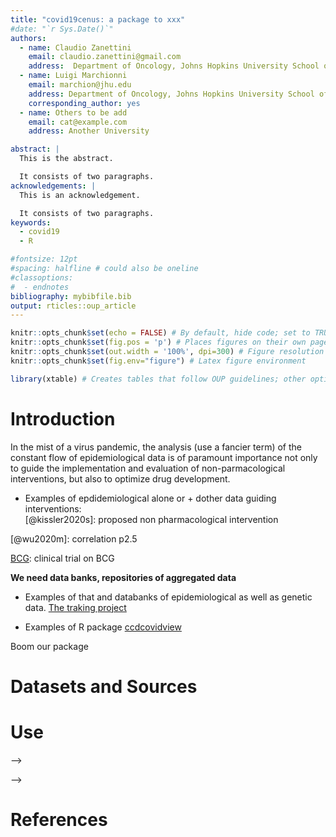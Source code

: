 ```yaml
---
title: "covid19cenus: a package to xxx"
#date: "`r Sys.Date()`"
authors:
  - name: Claudio Zanettini
    email: claudio.zanettini@gmail.com
    address:  Department of Oncology, Johns Hopkins University School of Medicine, Baltimore, MD, USA
  - name: Luigi Marchionni
    email: marchion@jhu.edu
    address: Department of Oncology, Johns Hopkins University School of Medicine, Baltimore, MD, USA
    corresponding_author: yes
  - name: Others to be add
    email: cat@example.com
    address: Another University

abstract: |
  This is the abstract.

  It consists of two paragraphs.
acknowledgements: |
  This is an acknowledgement.

  It consists of two paragraphs.
keywords:
  - covid19
  - R

#fontsize: 12pt
#spacing: halfline # could also be oneline
#classoptions:
#  - endnotes
bibliography: mybibfile.bib
output: rticles::oup_article
---
```


```r
knitr::opts_chunk$set(echo = FALSE) # By default, hide code; set to TRUE to see code
knitr::opts_chunk$set(fig.pos = 'p') # Places figures on their own pages
knitr::opts_chunk$set(out.width = '100%', dpi=300) # Figure resolution and size
knitr::opts_chunk$set(fig.env="figure") # Latex figure environment

library(xtable) # Creates tables that follow OUP guidelines; other options, such as kable, may also be workable
```

# Introduction

In the mist of a virus pandemic, the analysis (use a fancier term) of the constant flow of epidemiological data is of paramount importance not only to  guide the implementation and evaluation of non-parmacological interventions, but also to  optimize drug development. 

* Examples of epdidemiological alone or + dother data guiding interventions:  
[@kissler2020s]: proposed non pharmacological intervention

[@wu2020m]: correlation p2.5

[BCG](https://www.who.int/news-room/commentaries/detail/bacille-calmette-gu%C3%A9rin-(bcg)-vaccination-and-covid-19): clinical trial on BCG

**We need data banks, repositories of aggregated data**

* Examples of that and databanks of epidemiological as well as genetic data.
 [The traking project](https://covidtracking.com/)

* Examples of R package [ccdcovidview](https://feedly.com/i/entry/bdiQAD3fuPUMyDNqrmPKRt6BvYW45zeCOcg+AUEj5wM=_1716a5b8395:28a35fb:7f4666f4)


Boom our package


# Datasets and Sources

# Use

<!-- An equation with a label for cross-referencing: -->

<!-- \begin{equation}\label{eq:eq1} -->
<!-- \int^{r_2}_0 F(r,\varphi){\rm d}r\,{\rm d}\varphi = [\sigma r_2/(2\mu_0)] -->
<!-- \int^{\infty}_0\exp(-\lambda|z_j-z_i|)\lambda^{-1}J_1 (\lambda r_2)J_0 -->
<!-- (\lambda r_i\,\lambda {\rm d}\lambda) -->
<!-- \end{equation} -->

<!-- This equation can be referenced as follows: Eq. \ref{eq:eq1} -->

<!-- ## A subsection -->

<!-- A numbered list: -->

<!-- 1) First point -->
<!-- 2) Second point -->
<!--     - Subpoint -->

<!-- A bullet list: -->

<!-- * First point -->
<!-- * Second point -->

<!-- # Results -->

<!-- Generate a figure. -->

<!-- ```{r fig1, fig.cap="This is the first figure.",echo=TRUE} -->
<!-- plot(1:10,main="Some data",xlab="Distance (cm)",ylab="Time (hours)") -->
<!-- ``` -->

<!-- You can reference this figure as follows: Fig. \ref{fig:fig1}. -->

<!-- # ```{r fig2, fig.cap="This is the second figure.",echo=TRUE} -->
<!-- # plot(1:5,pch=19,main="Some data",xlab="Distance (cm)",ylab="Time (hours)") -->
<!-- # ``` -->
<!-- #  -->
<!-- # Reference to second figure: Fig. \ref{fig:fig2} -->
<!-- #  -->
<!-- <!-- # Generate a table. --> -->

<!-- ```{r tab1, results="asis", echo=TRUE} -->
<!-- df = data.frame(ID=1:3,code=letters[1:3]) -->
<!-- print(xtable(df,caption="This is the table caption",label="tab:tab1"), -->
<!--       comment=FALSE) -->
<!-- <!-- ``` --> -->

<!-- You can reference this table as follows: Table \ref{tab:tab1}. -->

<!-- # Discussion -->

<!-- You can cross-reference sections and subsections as follows: Section \ref{materials-and-methods} and Section \ref{a-subsection}. -->

<!-- ***Note:*** the last section in the document will be used as the section title for the bibliography. -->

# References
